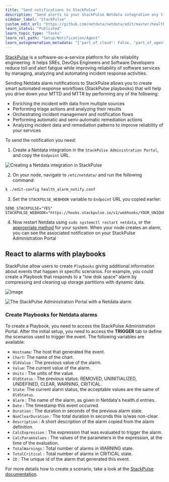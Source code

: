 ```yaml
---
title: "Send notifications to StackPulse"
description: "Send alerts to your StackPulse Netdata integration any time an anomaly or performance issue strikes a node in your infrastructure."
sidebar_label: "StackPulse"
custom_edit_url: "https://github.com/netdata/netdata/edit/master/health/notifications/stackpulse/README.md"
learn_status: "Published"
learn_topic_type: "Tasks"
learn_rel_path: "Setup/Notification/Agent"
learn_autogeneration_metadata: "{'part_of_cloud': False, 'part_of_agent': True}"
---
```



[StackPulse](https://stackpulse.com/) is a software-as-a-service platform for site reliability engineering.
It helps SREs, DevOps Engineers and Software Developers reduce toil and alert fatigue while improving reliability of 
software services by managing, analyzing and automating incident response activities.

Sending Netdata alarm notifications to StackPulse allows you to create smart automated response workflows 
(StackPulse playbooks) that will help you drive down your MTTD and MTTR by performing any of the following:

-   Enriching the incident with data from multiple sources
-   Performing triage actions and analyzing their results
-   Orchestrating incident management and notification flows
-   Performing automatic and semi-automatic remediation actions
-   Analyzing incident data and remediation patterns to improve reliability of your services

To send the notification you need:

1.  Create a Netdata integration in the `StackPulse Administration Portal`, and copy the `Endpoint` URL.

![Creating a Netdata integration in StackPulse](https://user-images.githubusercontent.com/49162938/93023348-d9455a80-f5dd-11ea-8e05-67d07dce93e4.png)

2.  On your node, navigate to `/etc/netdata/` and run the following command:

```sh
$ ./edit-config health_alarm_notify.conf
```

3.  Set the `STACKPULSE_WEBHOOK` variable to `Endpoint` URL you copied earlier:

```
SEND_STACKPULSE="YES"
STACKPULSE_WEBHOOK="https://hooks.stackpulse.io/v1/webhooks/YOUR_UNIQUE_ID"
```

4.  Now restart Netdata using `sudo systemctl restart netdata`, or the [appropriate
    method](/docs/configure/start-stop-restart.md) for your system. When your node creates an alarm, you can see the
    associated notification on your StackPulse Administration Portal 

## React to alarms with playbooks

StackPulse allow users to create `Playbooks` giving additional information about events that happen in specific 
scenarios. For example, you could create a Playbook that responds to a "low disk space" alarm by compressing and 
cleaning up storage partitions with dynamic data.

![image](https://user-images.githubusercontent.com/49162938/93207961-4c201400-f74b-11ea-94d1-42a29d007b62.png)
 
![The StackPulse Administration Portal with a Netdata
alarm](https://user-images.githubusercontent.com/49162938/93208199-bfc22100-f74b-11ea-83c4-728be23dcf4d.png) 
### Create Playbooks for Netdata alarms

To create a Playbook, you need to access the StackPulse Administration Portal. After the initial setup, you need to
access the **TRIGGER** tab to define the scenarios used to trigger the event. The following variables are available:

-  `Hostname`: The host that generated the event.
-  `Chart`: The name of the chart.
-  `OldValue` : The previous value of the alarm.
-  `Value`: The current value of the alarm.
-  `Units` : The units of the value.
-  `OldStatus` : The previous status: REMOVED, UNINITIALIZED, UNDEFINED, CLEAR, WARNING, CRITICAL.
-  `State`: The current alarm  status, the acceptable values are the same of `OldStatus`.
-  `Alarm` : The name of the alarm, as given in Netdata's health.d entries.
-  `Date` : The timestamp this event occurred.
-  `Duration` : The duration in seconds of the previous alarm state.
-  `NonClearDuration` : The total duration in seconds this is/was non-clear.
-  `Description` : A short description of the alarm copied from the alarm definition.
-  `CalcExpression` : The expression that was evaluated to trigger the alarm.
-  `CalcParamValues` : The values of the parameters in the expression, at the time of the evaluation.
-  `TotalWarnings` : Total number of alarms in WARNING state.
-  `TotalCritical` : Total number of alarms in CRITICAL state.
-  `ID` : The unique id of the alarm that generated this event.

For more details how to create a scenario, take a look at the [StackPulse documentation](https://docs.stackpulse.io).


